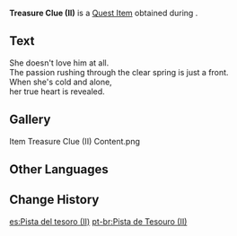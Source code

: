 {{Item Infobox
|id           = 100172
|type         = Quest Items
|description  = A piece of paper with clues to a treasure. On it, is an unclear map with an unclear message.
|source1      = Given during [[Mystery of the Arcadian Ruins]]
}}
'''Treasure Clue (II)''' is a [[Quest Item]] obtained during {{Quest|Mystery of the Arcadian Ruins}}.

==Text==
She doesn't love him at all.<br>
The passion rushing through the clear spring is just a front.<br>
When she's cold and alone,<br>
her true heart is revealed.
==Gallery==
<gallery>
Item Treasure Clue (II) Content.png
</gallery>
==Other Languages==
{{Other Languages
|default_hidden = 1
|en      = Treasure Clue (II)
|zhs     = 宝藏的线索(二)
|zhs_rm  = Bǎozàng de Xiànsuǒ (Èr)
|zht     = 寶藏的線索(二)
|zht_rm  = Bǎozàng de Xiànsuǒ (Èr)
|ja      = 宝物の手がかり(2)
|ja_rm   = Takaramono no Tegakari (Ni)
|ko      = 보물의 단서 Ⅱ
|ko_rm   = Bomul-ui Danseo I
|es      = Pista del tesoro (II)
|fr      = Indice sur le trésor (2)
|ru      = Подсказка сокровища II
|th      = Treasure Clue (II)
|vi      = Manh Mối Kho Báu (II)
|de      = Schatzspur II
|id      = Petunjuk Harta Karun (II)
|pt      = Pista de Tesouro (II)
|tr      = Hazine İpucu (II)
|it      = Indizio del tesoro (II)
}}

==Change History==
{{Change History|1.0}}

[[es:Pista del tesoro (II)]]
[[pt-br:Pista de Tesouro (II)]]